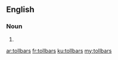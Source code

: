 ==English==

===Noun===
{{head|en}}

# {{plural of|tollbar}}

[[ar:tollbars]]
[[fr:tollbars]]
[[ku:tollbars]]
[[my:tollbars]]